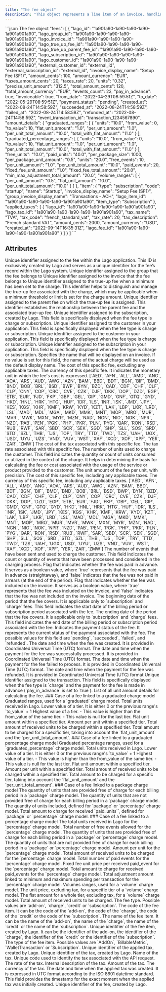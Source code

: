 ```yaml
---
title: "The fee object"
description: "This object represents a line item of an invoice, handling amount, billed units and item description."
---
```


<RequestExample>
```json The fee object
  "fees": [
    {
      "lago_id": "1a901a90-1a90-1a90-1a90-1a901a901a90",
      "lago_group_id": "1a901a90-1a90-1a90-1a90-1a901a901a90",
      "lago_invoice_id": "1a901a90-1a90-1a90-1a90-1a901a901a90",
      "lago_true_up_fee_id": "1a901a90-1a90-1a90-1a90-1a901a901a90",
      "lago_true_up_parent_fee_id": "1a901a90-1a90-1a90-1a90-1a901a901a90",
      "lago_subscription_id": "1a901a90-1a90-1a90-1a90-1a901a901a90",
      "lago_customer_id": "1a901a90-1a90-1a90-1a90-1a901a901a90",
      "external_customer_id": "external_id",
      "external_subscription_id": "external_id",
      "invoice_display_name": "Setup Fee (SF1)",
      "amount_cents": 100,
      "amount_currency": "EUR",
      "taxes_amount_cents": 20,
      "taxes_rate": 20,
      "units": "0.32",
      "precise_unit_amount": "312.5",
      "total_amount_cents": 120,
      "total_amount_currency": "EUR",
      "events_count": 23,
      "pay_in_advance": true,
      "invoiceable": true,
      "from_date": "2022-04-29T08:59:51Z",
      "to_date": "2022-05-29T08:59:51Z",
      "payment_status": "pending",
      "created_at": "2022-08-24T14:58:59Z",
      "succeeded_at": "2022-08-24T14:58:59Z",
      "failed_at": "2022-08-24T14:58:59Z",
      "refunded_at": "2022-08-24T14:58:59Z",
      "event_transaction_id": "transaction_1234567890",
      "amount_details": {
        "graduated_ranges": [
          {
            "units": "10.0",
            "from_value": 0,
            "to_value": 10,
            "flat_unit_amount": "1.0",
            "per_unit_amount": "1.0",
            "per_unit_total_amount": "10.0",
            "total_with_flat_amount": "11.0"
          }
        ],
        "graduated_percentage_ranges": [
          {
            "units": "10.0",
            "from_value": 0,
            "to_value": 10,
            "flat_unit_amount": "1.0",
            "per_unit_amount": "1.0",
            "per_unit_total_amount": "10.0",
            "total_with_flat_amount": "11.0"
          }
        ],
        "free_units": "10.0",
        "paid_units": "40.0",
        "per_package_size": 1000,
        "per_package_unit_amount": "0.5",
        "units": "20.0",
        "free_events": 10,
        "per_unit_amount": "1.0",
        "per_unit_total_amount": "10.0",
        "paid_events": 20,
        "fixed_fee_unit_amount": "1.0",
        "fixed_fee_total_amount": "20.0",
        "min_max_adjustment_total_amount": "20.0",
        "volume_ranges": [
          {
            "per_unit_amount": "0.5",
            "flat_unit_amount": "10.0",
            "per_unit_total_amount": "10.0"
          }
        ]
      },
      "item": {
        "type": "subscription",
        "code": "startup",
        "name": "Startup",
        "invoice_display_name": "Setup Fee (SF1)",
        "group_invoice_display_name": "Transactions - ACH",
        "lago_item_id": "1a901a90-1a90-1a90-1a90-1a901a901a90",
        "item_type": "Subscription"
      },
      "applied_taxes": [
        {
          "lago_id": "1a901a90-1a90-1a90-1a90-1a901a901a90",
          "lago_tax_id": "1a901a90-1a90-1a90-1a90-1a901a901a90",
          "tax_name": "TVA",
          "tax_code": "french_standard_vat",
          "tax_rate": 20,
          "tax_description": "French standard VAT",
          "amount_cents": 2000,
          "amount_currency": "USD",
          "created_at": "2022-09-14T16:35:31Z",
          "lago_fee_id": "1a901a90-1a90-1a90-1a90-1a901a901a90"
        }
      ]
    }
  ]
```
</RequestExample>

## Attributes

<ResponseField name="fee" type="object">
  <Expandable title="object" defaultOpen="true">
    <ResponseField name="lago_id" type="string" required>
      Unique identifier assigned to the fee within the Lago application. 
      This ID is exclusively created by Lago and serves as a unique identifier for the fee’s record within the Lago system.
    </ResponseField>
    <ResponseField name="lago_group_id" type="string">
      Unique identifier assigned to the group that the fee belongs to
    </ResponseField>
    <ResponseField name="lago_invoice_id" type="string">
      Unique identifier assigned to the invoice that the fee belongs to
    </ResponseField>
    <ResponseField name="lago_true_up_fee_id" type="string">
      Unique identifier assigned to the true-up fee when a minimum has been set to the charge. 
      This identifier helps to distinguish and manage the true-up fee associated with the charge, which may be applicable when a minimum threshold or limit is set for the charge amount.
    </ResponseField>
    <ResponseField name="lago_true_up_parent_fee_id" type="string">
      Unique identifier assigned to the parent fee on which the true-up fee is assigned. 
      This identifier establishes the relationship between the parent fee and the associated true-up fee.
    </ResponseField>
    <ResponseField name="lago_subscription_id" type="string">
      Unique identifier assigned to the subscription, created by Lago. 
      This field is specifically displayed when the fee type is charge or subscription.
    </ResponseField>
    <ResponseField name="lago_customer_id" type="string">
      Unique identifier assigned to the customer in your application. 
      This field is specifically displayed when the fee type is charge or subscription.
    </ResponseField>
    <ResponseField name="external_customer_id" type="string">
      Unique identifier assigned to the customer in your application. 
      This field is specifically displayed when the fee type is charge or subscription.
    </ResponseField>
    <ResponseField name="external_subscription_id" type="string">
      Unique identifier assigned to the subscription in your application. 
      This field is specifically displayed when the fee type is charge or subscription.
    </ResponseField>
    <ResponseField name="invoice_display_name" type="string">
      Specifies the name that will be displayed on an invoice. 
      If no value is set for this field, the name of the actual charge will be used as the default display name.
    </ResponseField>
    <ResponseField name="amount_cents" type="integer" required>
      The cost of this specific fee, excluding any applicable taxes.
    </ResponseField>
    <ResponseField name="amount_currency" type="string" required>
      The currency of this specific fee. 
      It indicates the monetary unit in which the fee's cost is expressed.
      <Expandable title="Enum">
        [`AED`, `AFN`, `ALL`, `AMD`, `ANG`, `AOA`, `ARS`, `AUD`, `AWG`, `AZN`, `BAM`, `BBD`, `BDT`, `BGN`, `BIF`, `BMD`, `BND`, `BOB`, `BRL`, `BSD`, `BWP`, `BYN`, `BZD`, `CAD`, `CDF`, `CHF`, `CLF`, `CLP`, `CNY`, `COP`, `CRC`, `CVE`, `CZK`, `DJF`, `DKK`, `DOP`, `DZD`, `EGP`, `ETB`, `EUR`, `FJD`, `FKP`, `GBP`, `GEL`, `GIP`, `GMD`, `GNF`, `GTQ`, `GYD`, `HKD`, `HNL`, `HRK`, `HTG`, `HUF`, `IDR`, `ILS`, `INR`, `ISK`, `JMD`, `JPY`, `KES`, `KGS`, `KHR`, `KMF`, `KRW`, `KYD`, `KZT`, `LAK`, `LBP`, `LKR`, `LRD`, `LSL`, `MAD`, `MDL`, `MGA`, `MKD`, `MMK`, `MNT`, `MOP`, `MRO`, `MUR`, `MVR`, `MWK`, `MXN`, `MYR`, `MZN`, `NAD`, `NGN`, `NIO`, `NOK`, `NPR`, `NZD`, `PAB`, `PEN`, `PGK`, `PHP`, `PKR`, `PLN`, `PYG`, `QAR`, `RON`, `RSD`, `RUB`, `RWF`, `SAR`, `SBD`, `SCR`, `SEK`, `SGD`, `SHP`, `SLL`, `SOS`, `SRD`, `STD`, `SZL`, `THB`, `TJS`, `TOP`, `TRY`, `TTD`, `TWD`, `TZS`, `UAH`, `UGX`, `USD`, `UYU`, `UZS`, `VND`, `VUV`, `WST`, `XAF`, `XCD`, `XOF`, `XPF`, `YER`, `ZAR`, `ZMW`]
      </Expandable>
    </ResponseField>
    <ResponseField name="taxes_amount_cents" type="integer" required>
      The cost of the tax associated with this specific fee.
    </ResponseField>
    <ResponseField name="taxes_rate" type="number" required>
      The tax rate associated with this specific fee.
    </ResponseField>
    <ResponseField name="units" type="string" required>
      The number of units used to charge the customer. This field indicates the quantity or count of units consumed or utilized in the context of the charge. It helps in determining the basis for calculating the fee or cost associated with the usage of the service or product provided to the customer.
    </ResponseField>
    <ResponseField name="precise_unit_amount" type="string" required>
      The unit amount of the fee per unit, with precision.
    </ResponseField>
    <ResponseField name="total_amount_cents" type="integer" required>
      The cost of this specific fee, including any applicable taxes.
    </ResponseField>    
    <ResponseField name="total_amount_currency" type="string" required>
      The currency of this specific fee, including any applicable taxes.
      <Expandable title="Enum">
        [`AED`, `AFN`, `ALL`, `AMD`, `ANG`, `AOA`, `ARS`, `AUD`, `AWG`, `AZN`, `BAM`, `BBD`, `BDT`, `BGN`, `BIF`, `BMD`, `BND`, `BOB`, `BRL`, `BSD`, `BWP`, `BYN`, `BZD`, `CAD`, `CDF`, `CHF`, `CLF`, `CLP`, `CNY`, `COP`, `CRC`, `CVE`, `CZK`, `DJF`, `DKK`, `DOP`, `DZD`, `EGP`, `ETB`, `EUR`, `FJD`, `FKP`, `GBP`, `GEL`, `GIP`, `GMD`, `GNF`, `GTQ`, `GYD`, `HKD`, `HNL`, `HRK`, `HTG`, `HUF`, `IDR`, `ILS`, `INR`, `ISK`, `JMD`, `JPY`, `KES`, `KGS`, `KHR`, `KMF`, `KRW`, `KYD`, `KZT`, `LAK`, `LBP`, `LKR`, `LRD`, `LSL`, `MAD`, `MDL`, `MGA`, `MKD`, `MMK`, `MNT`, `MOP`, `MRO`, `MUR`, `MVR`, `MWK`, `MXN`, `MYR`, `MZN`, `NAD`, `NGN`, `NIO`, `NOK`, `NPR`, `NZD`, `PAB`, `PEN`, `PGK`, `PHP`, `PKR`, `PLN`, `PYG`, `QAR`, `RON`, `RSD`, `RUB`, `RWF`, `SAR`, `SBD`, `SCR`, `SEK`, `SGD`, `SHP`, `SLL`, `SOS`, `SRD`, `STD`, `SZL`, `THB`, `TJS`, `TOP`, `TRY`, `TTD`, `TWD`, `TZS`, `UAH`, `UGX`, `USD`, `UYU`, `UZS`, `VND`, `VUV`, `WST`, `XAF`, `XCD`, `XOF`, `XPF`, `YER`, `ZAR`, `ZMW`]
      </Expandable>
    </ResponseField>    
    <ResponseField name="events_count" type="integer">
      The number of events that have been sent and used to charge the customer. This field indicates the count or quantity of events that have been processed and considered in the charging process.
    </ResponseField>
    <ResponseField name="pay_in_advance" type="boolean" required>
      Flag that indicates whether the fee was paid in advance. It serves as a boolean value, where `true` represents that the 
      fee was paid in advance (straightaway), and `false` indicates that the fee was not paid in arrears (at the end of the period).
    </ResponseField>
    <ResponseField name="invoiceable" type="boolean" required>
      Flag that indicates whether the fee was included on the invoice. It serves as a boolean value, where `true` represents 
      that the fee was included on the invoice, and `false` indicates that the fee was not included on the invoice.
    </ResponseField>
    <ResponseField name="from_date" type="string">
      The beginning date of the period that the fee covers. It is applicable only to `subscription` and `charge` fees. This field indicates the start date of the billing period or subscription period associated with the fee.
    </ResponseField>    
    <ResponseField name="to_date" type="string">
      The ending date of the period that the fee covers. It is applicable only to `subscription` and `charge` fees. This field indicates the end date of the billing period or subscription period associated with the fee.
    </ResponseField>    
    <ResponseField name="payment_status" type="string" required>
      Indicates the payment status of the fee. It represents the current status of the payment associated with the fee. 
      The possible values for this field are `pending`, `succeeded`, `failed`, and `refunded`.
    </ResponseField>    
    <ResponseField name="created_at" type="string">
      The date and time when the fee was created. It is provided in Coordinated Universal Time (UTC) format.
    </ResponseField>    
    <ResponseField name="succeeded_at" type="string">
      The date and time when the payment for the fee was successfully processed. It is provided in Coordinated Universal Time (UTC) format.
    </ResponseField>    
    <ResponseField name="failed_at" type="string">
      The date and time when the payment for the fee failed to process. It is provided in Coordinated Universal Time (UTC) format.
    </ResponseField>    
    <ResponseField name="refunded_at" type="string">
      The date and time when the payment for the fee was refunded. It is provided in Coordinated Universal Time (UTC) format
    </ResponseField>    
    <ResponseField name="event_transaction_id" type="string">
      Unique identifier assigned to the transaction. This field is specifically displayed when the fee type is `charge` and the 
      payment for the fee is made in advance (`pay_in_advance` is set to `true`).
    </ResponseField>
    <ResponseField name="amount_details" type="object" required>
      List of all unit amount details for calculating the fee.
      <Expandable>
        ### Case of a fee linked to a graduated charge model
          <ResponseField name="graduated_ranges" type="array">
            Graduated ranges, used for a `graduated` charge model.
            <Expandable>
              <ResponseField name="units" type="string">
                Total units received in Lago.
              </ResponseField>
              <ResponseField name="from_value" type="integer" >
                Lower value of a tier. It is either 0 or the previous range's `to_value` + 1
              </ResponseField>
              <ResponseField name="to_value" type="integer">
                Highest value of a tier.
                - This value is higher than the from_value of the same tier.
                - This value is null for the last tier.
              </ResponseField>
              <ResponseField name="flat_unit_amount" type="string">
                Flat unit amount within a specified tier.
              </ResponseField>
              <ResponseField name="per_unit_amount" type="string">
                Amount per unit within a specified tier.
              </ResponseField>
              <ResponseField name="per_unit_total_amount" type="string">
                Total amount of received units to be charged within a specified tier.
              </ResponseField>
              <ResponseField name="total_with_flat_amount" type="string">
                Total amount to be charged for a specific tier, taking into account the `flat_unit_amount` and the `per_unit_total_amount`.
              </ResponseField>
            </Expandable>    
          </ResponseField>
          ### Case of a fee linked to a graduated percentage charge model
          <ResponseField name="graduated_percentage_ranges" type="array">
            Graduated percentage ranges, used for a `graduated_percentage` charge model.
            <Expandable>
              <ResponseField name="units" type="string">
                Total units received in Lago.
              </ResponseField>
              <ResponseField name="from_value" type="integer">
                Lower value of a tier. It is either 0 or the previous range's `to_value` + 1
              </ResponseField>
              <ResponseField name="to_value" type="integer">
                Highest value of a tier.
                - This value is higher than the from_value of the same tier.
                - This value is null for the last tier.
              </ResponseField>
              <ResponseField name="flat_unit_amount" type="string">
                Flat unit amount within a specified tier.
              </ResponseField>
              <ResponseField name="per_unit_amount" type="string">
                Amount per unit within a specified tier.
              </ResponseField>
              <ResponseField name="per_unit_total_amount" type="string">
                Total amount of received units to be charged within a specified tier.
              </ResponseField>
              <ResponseField name="total_with_flat_amount" type="string">
                Total amount to be charged for a specific tier, taking into account the `flat_unit_amount` and the `per_unit_total_amount`.
              </ResponseField>
            </Expandable>    
          </ResponseField>
        ### Case of a fee linked to a package charge model
        <ResponseField name="free_units" type="string">
          The quantity of units that are provided free of charge for each billing period in a `package` charge model.
        </ResponseField>
        <ResponseField name="paid_units" type="string">
          The quantity of units that are not provided free of charge for each billing period in a `package` charge model.
        </ResponseField>
        <ResponseField name="per_package_size" type="integer">
          The quantity of units included, defined for `package` or `percentage` charge model.
        </ResponseField>
        <ResponseField name="per_package_unit_amount" type="string">
          Total amount to charge for received `paid_units``, defined for `package` or `percentage` charge model.
        </ResponseField>
        ### Case of a fee linked to a percentage charge model
        <ResponseField name="units" type="string">
          The total units received in Lago for the `percentage` charge model.
        </ResponseField>
        <ResponseField name="free_events" type="integer">
          Total number of free events allowed for the `percentage` charge model.
        </ResponseField>
        <ResponseField name="free_units" type="string">
          The quantity of units that are provided free of charge for each billing period in a `package` or `percentage` charge model.
        </ResponseField>
        <ResponseField name="paid_units" type="string">
          The quantity of units that are not provided free of charge for each billing period in a `package` or `percentage` charge model.
        </ResponseField>
        <ResponseField name="per_unit_amount" type="string">
          Amount per unit for the `percentage` charge model.
        </ResponseField>
        <ResponseField name="per_unit_total_amount" type="string">
          Total amount of received units to be charged for the `percentage` charge model.
        </ResponseField>
        <ResponseField name="paid_events" type="integer">
          Total number of paid events for the `percentage` charge model.
        </ResponseField>
        <ResponseField name="fixed_fee_unit_amount" type="string">
          Fixed fee unit price per received paid_event for the `percentage` charge model.
        </ResponseField>
        <ResponseField name="fixed_fee_total_amount" type="string">
          Total amount to charge for received paid_events for the `percentage` charge model.
        </ResponseField>
        <ResponseField name="min_max_adjustment_total_amount" type="string">
          Total adjustment amount linked to minimum and maximum spending per transaction for the `percentage` charge model.
        </ResponseField>
        <ResponseField name="volume_ranges" type="array">
          Volumes ranges, used for a `volume` charge model.
          <Expandable>
            <ResponseField name="flat_unit_amount" type="string">
              The unit price, excluding tax, for a specific tier of a `volume` charge model.
            </ResponseField>
            <ResponseField name="per_unit_amount" type="string" >
              The flat amount for a whole tier, excluding tax, for a `volume` charge model.
            </ResponseField>
            <ResponseField name="per_unit_total_amount" type="string">
              Total amount of received units to be charged.
            </ResponseField>
          </Expandable>    
        </ResponseField>
      </Expandable>
    </ResponseField>    
    <ResponseField name="item" type="object">
      <Expandable title="item">
        <ResponseField name="type" type="string" required>
          The fee type. Possible values are `add-on`, `charge`, `credit` or `subscription`.
        </ResponseField>
        <ResponseField name="code" type="string" required>
          The code of the fee item. It can be the code of the `add-on`, the code of the `charge`, the code of the `credit` or the code of the `subscription`.
        </ResponseField>
        <ResponseField name="name" type="string" required>
          The name of the fee item. It can be the name of the `add-on`, the name of the `charge`, the name of the `credit` or the name of the `subscription`.
        </ResponseField>
        <ResponseField name="lago_item_id" type="string" required>
          Unique identifier of the fee item, created by Lago. It can be the identifier of the add-on, the identifier of the `charge`, the identifier of the `credit` or the identifier of the `subscription`.
        </ResponseField>
        <ResponseField name="item_type" type="string" required>
          The type of the fee item. Possible values are `AddOn`, `BillableMetric`, `WalletTransaction` or `Subscription`.
        </ResponseField>
      </Expandable>
    </ResponseField>    
    <ResponseField name="applied_taxes" type="object">
      <Expandable title="applied_taxes">
        <ResponseField name="lago_id" type="string" required>
          Unique identifier of the applied tax, created by Lago.
        </ResponseField>
        <ResponseField name="lago_tax_id" type="string" required>
          Unique identifier of the tax, created by Lago.
        </ResponseField>
        <ResponseField name="tax_name" type="string" required>
          Name of the tax.
        </ResponseField>
        <ResponseField name="tax_code" type="string" required>
          Unique code used to identify the tax associated with the API request.
        </ResponseField>
        <ResponseField name="tax_rate" type="number" required>
          The rate of the tax.
        </ResponseField>
        <ResponseField name="tax_description" type="string">
          Internal description of the tax.
        </ResponseField>
        <ResponseField name="amount_cents" type="integer" required>
          Amount of the tax.
        </ResponseField>
        <ResponseField name="amount_currency" type="string" required>
          The currency of the tax.
        </ResponseField>
        <ResponseField name="created_at" type="string" required>
          The date and time when the applied tax was created. It is expressed in UTC format according to the ISO 8601 datetime standard. This field provides the timestamp for the exact moment when the applied tax was initially created.
        </ResponseField>    
        <ResponseField name="lago_fee_id" type="string" required>
          Unique identifier of the fee, created by Lago.
        </ResponseField>           
      </Expandable>
    </ResponseField>
  </Expandable>
</ResponseField>